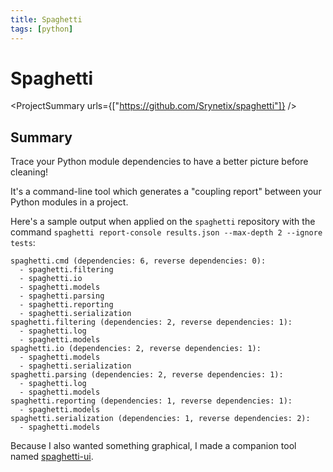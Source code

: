 ```yaml
---
title: Spaghetti
tags: [python]
---
```


<Back name="Projects" link="../../" />

# Spaghetti

<ProjectSummary urls={["https://github.com/Srynetix/spaghetti"]} />

## Summary

Trace your Python module dependencies to have a better picture before cleaning!

It's a command-line tool which generates a "coupling report" between your Python modules in a project.

Here's a sample output when applied on the `spaghetti` repository with the command `spaghetti report-console results.json --max-depth 2 --ignore tests`:

```
spaghetti.cmd (dependencies: 6, reverse dependencies: 0):
  - spaghetti.filtering
  - spaghetti.io
  - spaghetti.models
  - spaghetti.parsing
  - spaghetti.reporting
  - spaghetti.serialization
spaghetti.filtering (dependencies: 2, reverse dependencies: 1):
  - spaghetti.log
  - spaghetti.models
spaghetti.io (dependencies: 2, reverse dependencies: 1):
  - spaghetti.models
  - spaghetti.serialization
spaghetti.parsing (dependencies: 2, reverse dependencies: 1):
  - spaghetti.log
  - spaghetti.models
spaghetti.reporting (dependencies: 1, reverse dependencies: 1):
  - spaghetti.models
spaghetti.serialization (dependencies: 1, reverse dependencies: 2):
  - spaghetti.models
```

Because I also wanted something graphical, I made a companion tool named [spaghetti-ui](../spaghetti-ui).
